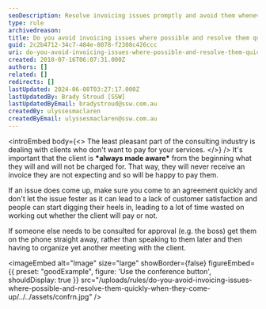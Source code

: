 ```yaml
---
seoDescription: Resolve invoicing issues promptly and avoid them whenever possible to ensure client satisfaction and minimize payment disputes.
type: rule
archivedreason:
title: Do you avoid invoicing issues where possible and resolve them quickly when they come up?
guid: 2c2b4712-34c7-484e-8078-f2308c426ccc
uri: do-you-avoid-invoicing-issues-where-possible-and-resolve-them-quickly-when-they-come-up
created: 2010-07-16T06:07:31.000Z
authors: []
related: []
redirects: []
lastUpdated: 2024-06-08T03:27:17.000Z
lastUpdatedBy: Brady Stroud [SSW]
lastUpdatedByEmail: bradystroud@ssw.com.au
createdBy: ulyssesmaclaren
createdByEmail: ulyssesmaclaren@ssw.com.au
---
```


<introEmbed
  body={<>
The least pleasant part of the consulting industry is dealing with clients who don't want to pay for your services.
  </>}
/>
It's important that the client is **\*always made aware\*** from the beginning what they will and will not be charged for. That way, they will never receive an invoice they are not expecting and so will be happy to pay them.

If an issue does come up, make sure you come to an agreement quickly and don't let the issue fester as it can lead to a lack of customer satisfaction and people can start digging their heels in, leading to a lot of time wasted on working out whether the client will pay or not.

If someone else needs to be consulted for approval (e.g. the boss) get them on the phone straight away, rather than speaking to them later and then having to organize yet another meeting with the client.

<imageEmbed
  alt="Image"
  size="large"
  showBorder={false}
  figureEmbed={{
    preset: "goodExample",
    figure: 'Use the conference button',
    shouldDisplay: true
  }}
  src="/uploads/rules/do-you-avoid-invoicing-issues-where-possible-and-resolve-them-quickly-when-they-come-up/../../assets/confrn.jpg"
/>
